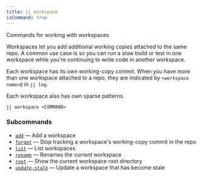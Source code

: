 ```yaml
---
title: jj workspace
isCommand: true
---
```


Commands for working with workspaces

Workspaces let you add additional working copies attached to the same repo. A common use case is so you can run a slow build or test in one workspace while you're continuing to write code in another workspace.

Each workspace has its own working-copy commit. When you have more than one workspace attached to a repo, they are indicated by `<workspace name>@` in `jj log`.

Each workspace also has own sparse patterns.

```shell title="Usage"
jj workspace <COMMAND>
```

### Subcommands

- [`add`](./jj/workspace/add) — Add a workspace
- [`forget`](./jj/workspace/forget) — Stop tracking a workspace's working-copy commit in the repo
- [`list`](./jj/workspace/list) — List workspaces
- [`rename`](./jj/workspace/rename) — Renames the current workspace
- [`root`](./jj/workspace/root) — Show the current workspace root directory
- [`update-stale`](./jj/workspace/update-stale) — Update a workspace that has become stale

